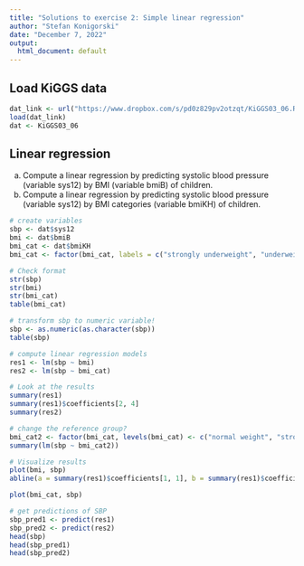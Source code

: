 ---
title: "Solutions to exercise 2: Simple linear regression"
author: "Stefan Konigorski"
date: "December 7, 2022"
output:
  html_document: default
---

## Load KiGGS data

```{r}
dat_link <- url("https://www.dropbox.com/s/pd0z829pv2otzqt/KiGGS03_06.RData?dl=1")
load(dat_link)
dat <- KiGGS03_06
```

## Linear regression

a) Compute a linear regression by predicting systolic blood pressure (variable sys12) by BMI (variable bmiB) of children.
b) Compute a linear regression by predicting systolic blood pressure (variable sys12) by BMI categories (variable bmiKH) of children.

```{r}
# create variables
sbp <- dat$sys12
bmi <- dat$bmiB
bmi_cat <- dat$bmiKH
bmi_cat <- factor(bmi_cat, labels = c("strongly underweight", "underweight", "normal weight", "overweight", "obese"))  

# Check format
str(sbp)
str(bmi)
str(bmi_cat)
table(bmi_cat)

# transform sbp to numeric variable!
sbp <- as.numeric(as.character(sbp))
table(sbp)
```

```{r}
# compute linear regression models
res1 <- lm(sbp ~ bmi)
res2 <- lm(sbp ~ bmi_cat)

# Look at the results
summary(res1)
summary(res1)$coefficients[2, 4]
summary(res2)

# change the reference group?
bmi_cat2 <- factor(bmi_cat, levels(bmi_cat) <- c("normal weight", "strongly underweight", "underweight", "overweight", "obese"))
summary(lm(sbp ~ bmi_cat2))
```

```{r}
# Visualize results
plot(bmi, sbp)
abline(a = summary(res1)$coefficients[1, 1], b = summary(res1)$coefficients[2, 1])

plot(bmi_cat, sbp)

# get predictions of SBP
sbp_pred1 <- predict(res1)
sbp_pred2 <- predict(res2)
head(sbp)
head(sbp_pred1)
head(sbp_pred2)
```

